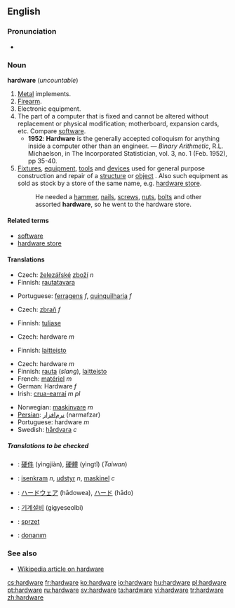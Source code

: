 ==English==

===Pronunciation===
*{{audio|en-us-hardware.ogg|Audio (US)}}

===Noun===
'''hardware''' (''uncountable'')

# [[Metal]] implements.
# [[Firearm]].
# Electronic equipment.
# The part of a computer that is fixed and cannot be altered without replacement or physical modification; motherboard, expansion cards, etc.  Compare [[software]].
#* '''1952''': '''Hardware''' is the generally accepted colloquism for anything inside a computer other than an engineer. &mdash; ''Binary Arithmetic'', R.L. Michaelson, in The Incorporated Statistician, vol. 3, no. 1 (Feb. 1952), pp 35-40.
# [[fixture|Fixtures]], [[equipment]], [[tool|tools]] and [[device|devices]] used for general purpose construction and repair of a [[structure]] or [[object]] .  Also such equipment as sold as stock by a store of the same name, e.g. [[hardware store]].
#:He needed a [[hammer]], [[nail]]s, [[screw]]s, [[nut]]s, [[bolt]]s and other assorted '''hardware''', so he went to the hardware store.

====Related terms====
*[[software]]
*[[hardware store]]

====Translations====
{{trans-top|Metal implements}}
*Czech: [[železářství|železářské]] [[zboží]] ''n''
*Finnish: [[rautatavara]]
{{trans-mid}}
*Portuguese: [[ferragens]] ''f'', [[quinquilharia]] ''f''
{{trans-bottom}}

{{trans-top|Firearm}}
*Czech: [[zbraň]] ''f''
{{trans-mid}}
*Finnish: [[tuliase]]
{{trans-bottom}}

{{trans-top|Electronic equipment}}
*Czech: hardware ''m''
{{trans-mid}}
*Finnish: [[laitteisto]]
{{trans-bottom}}

{{trans-top|The part of a computer that is fixed and cannot be altered without replacement or physical modification}}
*Czech: hardware ''m''
*Finnish: [[rauta]] (''slang''), [[laitteisto]]
*French: [[matériel]] ''m''
*German: Hardware ''f''
*Irish: [[crua-earraí]] ''m'' ''pl''
{{trans-mid}}
*Norwegian: [[maskinvare]] ''m''
*[[Persian]]: [[نرم‌افزار]] (narmafzar)
*Portuguese: hardware ''m''
*Swedish: [[hårdvara]] ''c''
{{trans-bottom}}

{{trans-top|Fixtures, equipment, tools and devices used for general purpose construction and repair of a structure or object}}
{{trans-mid}}
{{trans-bottom}}

=====Translations to be checked=====
{{checktrans}}
{{top}}
*{{ttbc|Chinese}}: [[硬件]] (yìngjiàn), [[硬體]] (yìngtǐ) (''Taiwan'')
*{{ttbc|Danish}}: [[isenkram]] ''n'', [[udstyr]] ''n'', [[maskinel]] ''c''
*{{ttbc|Japanese}}: [[ハードウェア]] (hādowea), [[ハード]] (hādo)
{{mid}}
*{{ttbc|Korean}}: [[기계설비]] (gigyeseolbi)
*{{ttbc|Polish}}: [[sprzet]]
*{{ttbc|Turkish}}: [[donanım]]
{{bottom}}

===See also===
*[[w:Hardware|Wikipedia article on hardware]]

[[cs:hardware]]
[[fr:hardware]]
[[ko:hardware]]
[[io:hardware]]
[[hu:hardware]]
[[pl:hardware]]
[[pt:hardware]]
[[ru:hardware]]
[[sv:hardware]]
[[ta:hardware]]
[[vi:hardware]]
[[tr:hardware]]
[[zh:hardware]]